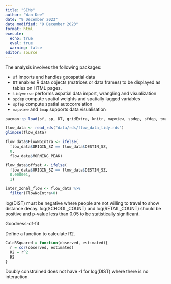 ```yaml
---
title: "SIMs"
author: "Wan Kee"
date: "9 December 2023"
date modified: "9 December 2023"
format: html
execute: 
  echo: true
  eval: true
  warning: false
editor: source
---
```


The analysis involves the following packages:

-   `sf` imports and handles geospatial data
-   `DT` enables R data objects (matrices or data frames) to be displayed as tables on HTML pages.
-   `tidyverse` performs aspatial data import, wrangling and visualization
-   `spdep` compute spatial weights and spatially lagged variables
-   `spfep` compute spatial autocorrelation
-   `mapview` and `tmap` supports data visualisation

```r
pacman::p_load(sf, sp, DT, gridExtra, knitr, mapview, spdep, sfdep, tmap, tidyverse)
```

```r
flow_data <- read_rds("data/rds/flow_data_tidy.rds")
glimpse(flow_data)
```

```r
flow_data$FlowNoIntra <- ifelse(
  flow_data$ORIGIN_SZ == flow_data$DESTIN_SZ,
  0,
  flow_data$MORNING_PEAK)

flow_data$offset <- ifelse(
  flow_data$ORIGIN_SZ == flow_data$DESTIN_SZ,
  0.000001,
  1)
```


```r
inter_zonal_flow <- flow_data %>% 
  filter(FlowNoIntra>0)
```

log(DIST) must be negative where people are not willing to travel to show distance decay.
log(SCHOOL_COUNT) and log(RETAIL_COUNT) should be positive and p-value less than 0.05 to be statistically significant.

Goodness-of-fit

Define a function to calculate R2.

```r
CalcRSquared = function(observed, estimated){
  r = cor(observed, estimated)
  R2 = r^2
  R2
}
```


Doubly constrained does not have -1 for log(DIST) where there is no interaction.